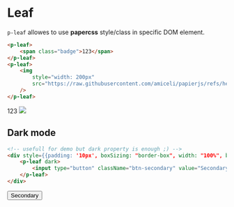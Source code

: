 
<Meta title="Utils/Leaf/Demo" />

# Leaf

`p-leaf` allowes to use **papercss** style/class in specific DOM element.

```html
<p-leaf>
    <span class="badge">123</span>
</p-leaf>
<p-leaf>
    <img 
        style="width: 200px"
        src="https://raw.githubusercontent.com/amiceli/papierjs/refs/heads/main/src/assets/papierjs.webp"
    />
</p-leaf>
```

<p-leaf>
    <span className="badge">123</span>
</p-leaf>
<p-leaf>
    <img 
        style={{width: "200px"}}
        src="https://raw.githubusercontent.com/amiceli/papierjs/refs/heads/main/src/assets/papierjs.webp"
    />
</p-leaf>

## Dark mode

```html
<!-- usefull for demo but dark property is enough ;) -->
<div style={{padding: '10px', boxSizing: "border-box", width: "100%", background: "#41403e"}}>
    <p-leaf dark>
        <input type="button" className="btn-secondary" value="Secondary"/>
    </p-leaf>
</div>
```

<div style={{padding: '10px', boxSizing: "border-box", width: "100%", background: "#41403e"}}>
    <p-leaf dark>
        <input type="button" className="btn-secondary" value="Secondary"/>
    </p-leaf>
</div>
